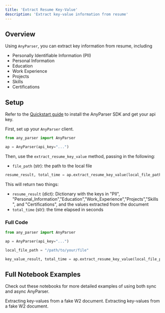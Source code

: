 ```yaml
---
title: 'Extract Resume Key-Value'
description: 'Extract key-value information from resume'
---
```


## Overview
Using `AnyParser`, you can extract key information from resume, including

- Personally Identifiable Information (PII)
- Personal Information
- Education
- Work Experience
- Projects
- Skills
- Certifications

## Setup
Refer to the [Quickstart guide](/quickstart/#setup) to install the AnyParser SDK and get your api key.

First, set up your `AnyParser` client.

```python anyparser_extract_resume_key_value.py
from any_parser import AnyParser

ap = AnyParser(api_key="...")
```

Then, use the `extract_resume_key_value` method, passing in the following:
- `file_path` (str): the path to the local file

```python anyparser_extract_resume_key_value.py
resume_result, total_time = ap.extract_resume_key_value(local_file_path)
```

This will return two things:
- `resume_result` (dict): Dictionary with the keys in "PII", "Personal_Information","Education","Work_Experience","Projects","Skills", and "Certifications",
and the values extracted from the document
- `total_time` (str): the time elapsed in seconds

### Full Code
```python anyparser_extract_resume_key_value.py
from any_parser import AnyParser

ap = AnyParser(api_key="...")

local_file_path = "/path/to/your/file"

key_value_result, total_time = ap.extract_resume_key_value(local_file_path)
```

## Full Notebook Examples

Check out these notebooks for more detailed examples of using both sync and async AnyParser.

<CardGroup cols={2}>
  <Card
    title="AnyParser Sync Extract Resume Key Value Example"
    icon="bolt-lightning"
    href="https://github.com/CambioML/any-parser/blob/main/examples/extract_resume_key_value.ipynb"
  >
    Extracting key-values from a fake W2 document.
  </Card>
  <Card
    title="AnyParser Async Extract Resume Key Value Example"
    icon="rotate"
    href="https://github.com/CambioML/any-parser/blob/main/examples/async_extract_resume_key_value.ipynb"
  >
    Extracting key-values from a fake W2 document.
  </Card>
</CardGroup>


